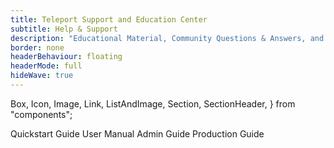 ```yaml
---
title: Teleport Support and Education Center
subtitle: Help & Support
description: "Educational Material, Community Questions & Answers, and Contact Information."
border: none
headerBehaviour: floating
headerMode: full
hideWave: true
---
```



  Box,
  Icon,
  Image,
  Link,
  ListAndImage,
  Section,
  SectionHeader,
} from "components";

<SectionHeader
  bg="wave-on-gray"
  description={meta.description}
  kind="row"
  title={meta.title}
  subtitle={meta.subtitle}
  verticalResponsive={false}
/>

<Section bg="flatWhite">
<ListAndImage
  imagePosition="left"
  title="Education & Training"
  listHeading="Documentation and resources that can provide you with an immediate answer"
  subheader="Teleport Documentation"
  imageSource="./assets/docs.png"
>
  <Link href="/docs/getting-started/" color="light-purple">Quickstart Guide</Link>
  <Link href="/docs/server-access/guides/tsh/" color="light-purple">User Manual</Link>
  <Link href="/docs/setup/admin/" color="light-purple">Admin Guide</Link>
  <Link href="/docs/setup/deployments/" color="light-purple">Production Guide</Link>
</ListAndImage>

</Section>
